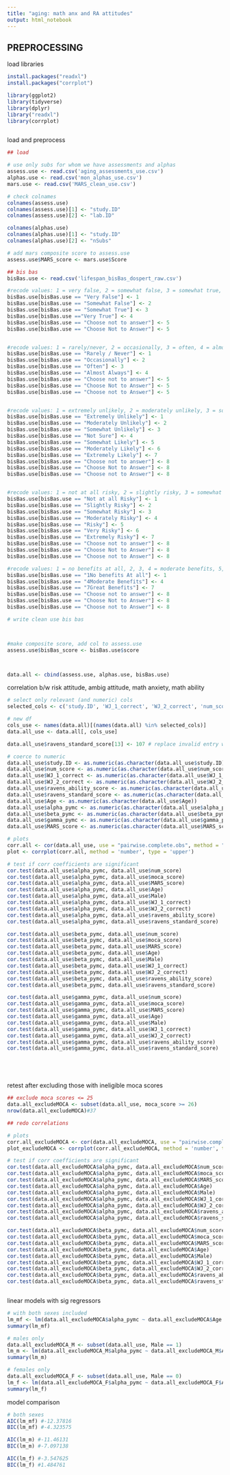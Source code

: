 ```yaml
---
title: "aging: math anx and RA attitudes"
output: html_notebook
---
```



## PREPROCESSING

load libraries
```r
install.packages("readxl")
install.packages("corrplot")

library(ggplot2)
library(tidyverse)
library(dplyr)
library("readxl")
library(corrplot)



```
load and preprocess
```r
## load

# use only subs for whom we have assessments and alphas
assess.use <- read.csv('aging_assessments_use.csv')
alphas.use <- read.csv('mon_alphas_use.csv') 
mars.use <- read.csv('MARS_clean_use.csv')

# check colnames
colnames(assess.use)
colnames(assess.use)[1] <- "study.ID"
colnames(assess.use)[2] <- "lab.ID"

colnames(alphas.use)
colnames(alphas.use)[1] <- "study.ID"
colnames(alphas.use)[2] <- "nSubs"

# add mars composite score to assess.use
assess.use$MARS_score <- mars.use$Score

## bis bas
bisBas.use <- read.csv('lifespan_bisBas_dospert_raw.csv')

#recode values: 1 = very false, 2 = somewhat false, 3 = somewhat true, 4 = very true, 5 = skip
bisBas.use[bisBas.use == "Very False"] <- 1
bisBas.use[bisBas.use == "Somewhat False"] <- 2
bisBas.use[bisBas.use == "Somewhat True"] <- 3
bisBas.use[bisBas.use =="Very True"] <- 4
bisBas.use[bisBas.use == "Choose not to answer"] <- 5
bisBas.use[bisBas.use == "Choose Not to Answer"] <- 5


#recode values: 1 = rarely/never, 2 = occasionally, 3 = often, 4 = almost always, 5 = skip
bisBas.use[bisBas.use == "Rarely / Never"] <- 1
bisBas.use[bisBas.use == "Occasionally"] <- 2
bisBas.use[bisBas.use == "Often"] <- 3
bisBas.use[bisBas.use == "Almost Always"] <- 4
bisBas.use[bisBas.use == "Choose not to answer"] <- 5
bisBas.use[bisBas.use == "Choose Not to Answer"] <- 5
bisBas.use[bisBas.use == "Choose not to Answer"] <- 5


#recode values: 1 = extremely unlikely, 2 = moderately unlikely, 3 = somewhat unlikely, 4 = not sure, 5 = somewhat likely, 6= moderately likely, 7 = extremely likely, 8 = skip
bisBas.use[bisBas.use == "Extremely Unlikely"] <- 1
bisBas.use[bisBas.use == "Moderately Unlikely"] <- 2
bisBas.use[bisBas.use == "Somewhat Unlikely"] <- 3
bisBas.use[bisBas.use == "Not Sure"] <- 4
bisBas.use[bisBas.use == "Somewhat Likely"] <- 5
bisBas.use[bisBas.use == "Moderately Likely"] <- 6
bisBas.use[bisBas.use == "Extremely Likely"] <- 7
bisBas.use[bisBas.use == "Choose not to answer"] <- 8
bisBas.use[bisBas.use == "Choose Not to Answer"] <- 8
bisBas.use[bisBas.use == "Choose not to Answer"] <- 8


#recode values: 1 = not at all risky, 2 = slightly risky, 3 = somewhat risky, 4 = moderately risky, 5 =  risky, 6= very risky, 7 = extremely risky, 8 = skip
bisBas.use[bisBas.use == "Not at all Risky"] <- 1
bisBas.use[bisBas.use == "Slightly Risky"] <- 2
bisBas.use[bisBas.use == "Somewhat Risky"] <- 3
bisBas.use[bisBas.use == "Moderately Risky"] <- 4
bisBas.use[bisBas.use == "Risky"] <- 5
bisBas.use[bisBas.use == "Very Risky"] <- 6
bisBas.use[bisBas.use == "Extremely Risky"] <- 7
bisBas.use[bisBas.use == "Choose not to answer"] <- 8
bisBas.use[bisBas.use == "Choose Not to Answer"] <- 8
bisBas.use[bisBas.use == "Choose not to Answer"] <- 8

#recode values: 1 = no benefits at all, 2, 3, 4 = moderate benefits, 5, 6, 7 = great benefits, 8 = skip
bisBas.use[bisBas.use == "1No benefits At all"] <- 1
bisBas.use[bisBas.use == "4Moderate Benefits"] <- 4
bisBas.use[bisBas.use == "7Great Benefits"] <- 7
bisBas.use[bisBas.use == "Choose not to answer"] <- 8
bisBas.use[bisBas.use == "Choose Not to Answer"] <- 8
bisBas.use[bisBas.use == "Choose not to Answer"] <- 8

# write clean use bis bas



#make composite score, add col to assess.use
assess.use$bisBas_score <- bisBas.use$score 



data.all <- cbind(assess.use, alphas.use, bisBas.use)

```


correlation b/w risk attitude, ambig attitude, math anxiety, math ability
```r
# select only relevant (and numeric) cols
selected_cols <- c('study.ID', 'WJ_1_correct', 'WJ_2_correct', 'num_score', 'moca_score', 'ravens_ability_score', 'ravens_standard_score', 'Age', 'Male', 'alpha_pymc', 'beta_pymc', 'gamma_pymc', 'MARS_score')

# new df
cols_use <- names(data.all)[(names(data.all) %in% selected_cols)]
data.all_use <- data.all[, cols_use]

data.all_use$ravens_standard_score[13] <- 107 # replace invalid entry w/ correct score 

# coerce to numeric
data.all_use$study.ID <- as.numeric(as.character(data.all_use$study.ID))
data.all_use$num_score <- as.numeric(as.character(data.all_use$num_score))
data.all_use$WJ_1_correct <- as.numeric(as.character(data.all_use$WJ_1_correct))
data.all_use$WJ_2_correct <- as.numeric(as.character(data.all_use$WJ_2_correct))
data.all_use$ravens_ability_score <- as.numeric(as.character(data.all_use$ravens_ability_score))
data.all_use$ravens_standard_score <- as.numeric(as.character(data.all_use$ravens_standard_score))
data.all_use$Age <- as.numeric(as.character(data.all_use$Age))
data.all_use$alpha_pymc <- as.numeric(as.character(data.all_use$alpha_pymc))
data.all_use$beta_pymc <- as.numeric(as.character(data.all_use$beta_pymc))
data.all_use$gamma_pymc <- as.numeric(as.character(data.all_use$gamma_pymc))
data.all_use$MARS_score <- as.numeric(as.character(data.all_use$MARS_score))

# plots
corr.all <- cor(data.all_use, use = "pairwise.complete.obs", method = "pearson")
plot <- corrplot(corr.all, method = 'number', type = 'upper')

# test if corr coefficients are significant
cor.test(data.all_use$alpha_pymc, data.all_use$num_score)
cor.test(data.all_use$alpha_pymc, data.all_use$moca_score)
cor.test(data.all_use$alpha_pymc, data.all_use$MARS_score)
cor.test(data.all_use$alpha_pymc, data.all_use$Age)
cor.test(data.all_use$alpha_pymc, data.all_use$Male)
cor.test(data.all_use$alpha_pymc, data.all_use$WJ_1_correct)
cor.test(data.all_use$alpha_pymc, data.all_use$WJ_2_correct)
cor.test(data.all_use$alpha_pymc, data.all_use$ravens_ability_score)
cor.test(data.all_use$alpha_pymc, data.all_use$ravens_standard_score)

cor.test(data.all_use$beta_pymc, data.all_use$num_score)
cor.test(data.all_use$beta_pymc, data.all_use$moca_score)
cor.test(data.all_use$beta_pymc, data.all_use$MARS_score)
cor.test(data.all_use$beta_pymc, data.all_use$Age)
cor.test(data.all_use$beta_pymc, data.all_use$Male)
cor.test(data.all_use$beta_pymc, data.all_use$WJ_1_correct)
cor.test(data.all_use$beta_pymc, data.all_use$WJ_2_correct)
cor.test(data.all_use$beta_pymc, data.all_use$ravens_ability_score)
cor.test(data.all_use$beta_pymc, data.all_use$ravens_standard_score)

cor.test(data.all_use$gamma_pymc, data.all_use$num_score)
cor.test(data.all_use$gamma_pymc, data.all_use$moca_score)
cor.test(data.all_use$gamma_pymc, data.all_use$MARS_score)
cor.test(data.all_use$gamma_pymc, data.all_use$Age)
cor.test(data.all_use$gamma_pymc, data.all_use$Male)
cor.test(data.all_use$gamma_pymc, data.all_use$WJ_1_correct)
cor.test(data.all_use$gamma_pymc, data.all_use$WJ_2_correct)
cor.test(data.all_use$gamma_pymc, data.all_use$ravens_ability_score)
cor.test(data.all_use$gamma_pymc, data.all_use$ravens_standard_score)






```
retest after excluding those with ineligible moca scores
```r
## exclude moca scores <= 25
data.all_excludeMOCA <- subset(data.all_use, moca_score >= 26)
nrow(data.all_excludeMOCA)#37

## redo correlations

# plots
corr.all_excludeMOCA <- cor(data.all_excludeMOCA, use = "pairwise.complete.obs", method = "pearson")
plot_excludeMOCA <- corrplot(corr.all_excludeMOCA, method = 'number', type = 'upper')

# test if corr coefficients are significant
cor.test(data.all_excludeMOCA$alpha_pymc, data.all_excludeMOCA$num_score)
cor.test(data.all_excludeMOCA$alpha_pymc, data.all_excludeMOCA$moca_score)
cor.test(data.all_excludeMOCA$alpha_pymc, data.all_excludeMOCA$MARS_score)
cor.test(data.all_excludeMOCA$alpha_pymc, data.all_excludeMOCA$Age)
cor.test(data.all_excludeMOCA$alpha_pymc, data.all_excludeMOCA$Male)
cor.test(data.all_excludeMOCA$alpha_pymc, data.all_excludeMOCA$WJ_1_correct)
cor.test(data.all_excludeMOCA$alpha_pymc, data.all_excludeMOCA$WJ_2_correct)
cor.test(data.all_excludeMOCA$alpha_pymc, data.all_excludeMOCA$ravens_ability_score)
cor.test(data.all_excludeMOCA$alpha_pymc, data.all_excludeMOCA$ravens_standard_score)

cor.test(data.all_excludeMOCA$beta_pymc, data.all_excludeMOCA$num_score)
cor.test(data.all_excludeMOCA$beta_pymc, data.all_excludeMOCA$moca_score)
cor.test(data.all_excludeMOCA$beta_pymc, data.all_excludeMOCA$MARS_score)
cor.test(data.all_excludeMOCA$beta_pymc, data.all_excludeMOCA$Age)
cor.test(data.all_excludeMOCA$beta_pymc, data.all_excludeMOCA$Male)
cor.test(data.all_excludeMOCA$beta_pymc, data.all_excludeMOCA$WJ_1_correct)
cor.test(data.all_excludeMOCA$beta_pymc, data.all_excludeMOCA$WJ_2_correct)
cor.test(data.all_excludeMOCA$beta_pymc, data.all_excludeMOCA$ravens_ability_score)
cor.test(data.all_excludeMOCA$beta_pymc, data.all_excludeMOCA$ravens_standard_score)



```
linear models with sig regressors
```r
# with both sexes included
lm_mf <- lm(data.all_excludeMOCA$alpha_pymc ~ data.all_excludeMOCA$Age + data.all_excludeMOCA$Male + data.all_excludeMOCA$num_score + data.all_excludeMOCA$WJ_2_correct + data.all_excludeMOCA$MARS_score)
summary(lm_mf)

# males only
data.all_excludeMOCA_M <- subset(data.all_use, Male == 1)
lm_m <- lm(data.all_excludeMOCA_M$alpha_pymc ~ data.all_excludeMOCA_M$Age + data.all_excludeMOCA_M$num_score + data.all_excludeMOCA_M$WJ_2_correct + data.all_excludeMOCA_M$MARS_score)
summary(lm_m)

# females only
data.all_excludeMOCA_F <- subset(data.all_use, Male == 0)
lm_f <- lm(data.all_excludeMOCA_F$alpha_pymc ~ data.all_excludeMOCA_F$Age + data.all_excludeMOCA_F$num_score + data.all_excludeMOCA_F$MARS_score +data.all_excludeMOCA_F$WJ_2_correct)
summary(lm_f)
```
model comparison
```r
# both sexes
AIC(lm_mf) #-12.37816
BIC(lm_mf) #-4.323575

AIC(lm_m) #-11.46131
BIC(lm_m) #-7.097138

AIC(lm_f) #-3.547625
BIC(lm_f) #1.484761

```


